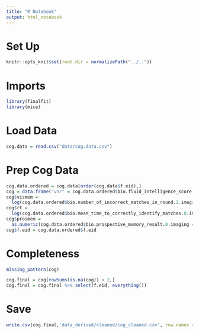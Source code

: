 ```yaml
---
title: "R Notebook"
output: html_notebook
---
```


# Set Up
```r
knitr::opts_knit$set(root.dir = normalizePath("../.."))
```

# Imports
```r
library(finalfit)
library(mice)
```

# Load Data
```r
cog.data = read.csv("data/cog.data.csv")
```

# Prep Cog Data
```r
cog.data.ordered = cog.data[order(cog.data$f.eid),]
cog = data.frame("vnr" = cog.data.ordered$bio.fluid_intelligence_score.0.imaging)
cog$vismem = 
  log(cog.data.ordered$bio.number_of_incorrect_matches_in_round.2.imaging+1)
cog$rt = 
  log(cog.data.ordered$bio.mean_time_to_correctly_identify_matches.0.imaging)
cog$prosmem = 
  as.numeric(cog.data.ordered$bio.prospective_memory_result.0.imaging == "Correct recall on first attempt")
cog$f.eid = cog.data.ordered$f.eid
```

# Completeness
```r
missing_pattern(cog)
```

```r
cog.final = cog[rowSums(is.na(cog)) < 2,]
cog.final = cog.final %>% select(f.eid, everything())
```

# Save
```r
write.csv(cog.final,'data_derived/cleaned/cog_cleaned.csv', row.names = FALSE)
```



